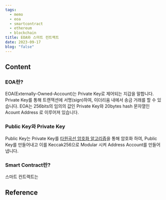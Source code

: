 ```yaml
---
tags:
  - memo
  - eoa
  - smartcontract
  - ethereum
  - blockchain
title: EOA와 스마트 컨트랙트
date: 2023-09-17
blog: "false"
---
```

## Content
### EOA란?
EOA(Externally-Owned-Account)는 Private Key로 제어되는 지갑을 말합니다.
Private Key를 통해 트랜잭션에 서명(sign)하여, 이더리움 내에서 송금 거래를 할 수 있습니다.
EOA는 256bits의 임의의 값인 Private Key와 20bytes hash 문자열인 Acount Address 로 이루어져 있습니다.
### Public Key와 Private Key
Public Key는 Private Key를  [타원곡선 암호화 알고리즘](https://en.wikipedia.org/wiki/Elliptic_Curve_Digital_Signature_Algorithm)을 통해 암호화 하여, Public Key를 만들어내고 이를 Keccak256으로 Modular 시켜 Address Account를 만들어 냅니다.
### Smart Contract란?
스마트 컨트랙트는
## Reference